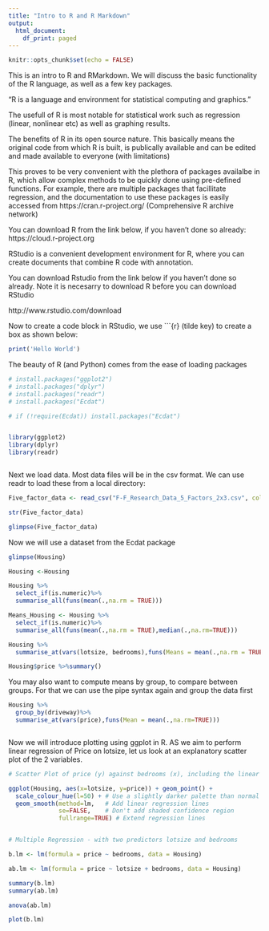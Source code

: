 ```yaml
---
title: "Intro to R and R Markdown"
output:
  html_document:
    df_print: paged
---
```


```r
knitr::opts_chunk$set(echo = FALSE)
```

This is an intro to R and RMarkdown. We will discuss the basic functionality of the R language, as well as a few key packages.

"R is a language and environment for statistical computing and graphics."

The usefull of R is most notable for statistical work such as regression (linear, nonlinear etc) as well as graphing results.

The benefits of R in its open source nature. This basically means the original code from which R is built, is publically available and can be edited and made available to everyone (with limitations)

This proves to be very convenient with the plethora of packages availalbe in R, which allow complex methods to be quickly done using pre-defined functions. For example, there are multiple packages that facillitate regression, and the documentation to use these packages is easily accessed from https://cran.r-project.org/ (Comprehensive R archive network)

You can download R from the link below, if you haven't done so already:
https://cloud.r-project.org


RStudio is a convenient development environment for R, where you can create documents that combine R code with annotation.

You can download Rstudio from the link below if you haven't done so already. Note it is necesarry to download R before you can download RStudio

http://www.rstudio.com/download


Now to create a code block in RStudio, we use ```{r} (tilde key) to create a box as shown below:

```r
print('Hello World') 

```

The beauty of R (and Python) comes from the ease of loading packages  
```r
# install.packages("ggplot2")
# install.packages("dplyr")
# install.packages("readr")
# install.packages("Ecdat")

# if (!require(Ecdat)) install.packages("Ecdat")


library(ggplot2)
library(dplyr)
library(readr)



```


Next we load data. Most data files will be in the csv format. We can use readr to load these from a local directory:
```r
Five_factor_data <- read_csv("F-F_Research_Data_5_Factors_2x3.csv", col_types = cols(Date = col_date(format = "%Y%m")), skip = 3)

str(Five_factor_data)

glimpse(Five_factor_data)


```

Now we will use a dataset from the Ecdat package
```r

glimpse(Housing)

Housing <-Housing

Housing %>%
  select_if(is.numeric)%>%
  summarise_all(funs(mean(.,na.rm = TRUE)))

Means_Housing <- Housing %>%
  select_if(is.numeric)%>%
  summarise_all(funs(mean(.,na.rm = TRUE),median(.,na.rm=TRUE)))

Housing %>%
  summarise_at(vars(lotsize, bedrooms),funs(Means = mean(.,na.rm = TRUE), StDev = sd(., na.rm = TRUE)))

Housing$price %>%summary()

```

You may also want to compute means by group, to compare between groups.
For that we can use the pipe syntax again and group the data first 

```r
Housing %>%
  group_by(driveway)%>%
  summarise_at(vars(price),funs(Mean = mean(.,na.rm=TRUE)))



```

Now we will introduce plotting using ggplot in R. 
AS we aim to perform linear regression of Price on lotsize, let us look at an explanatory scatter plot of the 2 variables.
```r
# Scatter Plot of price (y) against bedrooms (x), including the linear regression line

ggplot(Housing, aes(x=lotsize, y=price)) + geom_point() +
  scale_colour_hue(l=50) + # Use a slightly darker palette than normal
  geom_smooth(method=lm,   # Add linear regression lines
              se=FALSE,    # Don't add shaded confidence region
              fullrange=TRUE) # Extend regression lines


# Multiple Regression - with two predictors lotsize and bedrooms


```



```r

b.lm <- lm(formula = price ~ bedrooms, data = Housing)

ab.lm <- lm(formula = price ~ lotsize + bedrooms, data = Housing)

summary(b.lm)
summary(ab.lm) 

anova(ab.lm)   

plot(b.lm)




```

